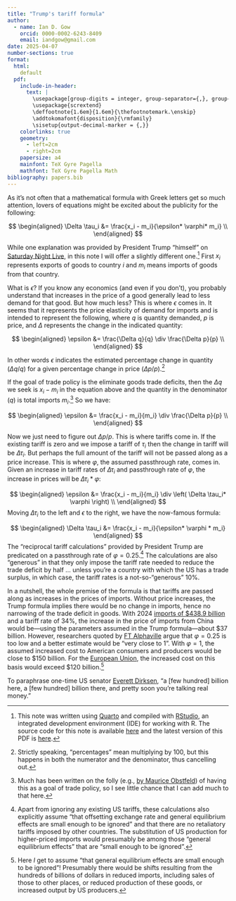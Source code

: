 ```yaml
---
title: "Trump's tariff formula"
author: 
  - name: Ian D. Gow
    orcid: 0000-0002-6243-8409
    email: iandgow@gmail.com
date: 2025-04-07
number-sections: true
format:
  html:
    default
  pdf: 
    include-in-header:
      text: |
        \usepackage[group-digits = integer, group-separator={,}, group-minimum-digits = 4]{siunitx}
        \usepackage{scrextend}
        \deffootnote{1.6em}{1.6em}{\thefootnotemark.\enskip}
        \addtokomafont{disposition}{\rmfamily}
        \sisetup{output-decimal-marker = {,}}
    colorlinks: true
    geometry:
      - left=2cm
      - right=2cm
    papersize: a4
    mainfont: TeX Gyre Pagella
    mathfont: TeX Gyre Pagella Math
bibliography: papers.bib
---
```


As it's not often that a mathematical formula with Greek letters get so much attention, lovers of equations might be excited about the publicity for the following:

$$
\begin{aligned}
\Delta \tau_i &= \frac{x_i - m_i}{\epsilon* \varphi* m_i} \\
\end{aligned}
$$

While one explanation was provided by President Trump "himself" on [Saturday Night Live](https://youtu.be/VEle3pZRqmI?si=KWEMznghnFhbqIBd&t=192), in this note I will offer a slightly different one.^[This note was written using [Quarto](https://quarto.org) and compiled with [RStudio](https://posit.co/products/open-source/rstudio/), an integrated development environment (IDE) for working with R.
The source code for this note is available [here](https://raw.githubusercontent.com/iangow/notes/main/tariffs.qmd) and the latest version of this PDF is [here](https://raw.githubusercontent.com/iangow/notes/main/tariffs.pdf).]
First $x_i$ represents exports of goods to country $i$ and $m_i$ means imports of goods from that country.

What is $\epsilon$?
If you know any economics (and even if you don't), you probably understand that increases in the price of a good generally lead to less demand for that good.
But how much less?
This is where $\epsilon$ comes in.
It seems that it represents the price elasticity of demand for imports and is intended to represent the following, where $q$ is quantity demanded, $p$ is price, and $\Delta$ represents the change in the indicated quantity:

$$
\begin{aligned}
\epsilon &= \frac{\Delta q}{q} \div \frac{\Delta p}{p} \\
\end{aligned}
$$

In other words $\epsilon$ indicates the estimated percentage change in quantity ($\Delta q/q$) for a given percentage change in price ($\Delta p/p$).^[Strictly speaking, "percentages" mean multiplying by 100, but this happens in both the numerator and the denominator, thus cancelling out.]

If the goal of trade policy is the eliminate goods trade deficits, then the $\Delta q$ we seek is $x_i - m_i$ in the equation above and the quantity in the denominator ($q$) is total imports $m_i$.^[Much has been written on the folly (e.g., [by Maurice Obstfeld](https://www.brookings.edu/articles/the-us-trade-deficit-myths-and-realities/)) of having this as a goal of trade policy, so I see little chance that I can add much to that here.]
So we have:

$$
\begin{aligned}
\epsilon &= \frac{x_i - m_i}{m_i} \div \frac{\Delta p}{p} \\
\end{aligned}
$$

Now we just need to figure out $\Delta p/p$.
This is where tariffs come in.
If the existing tariff is zero and we impose a tariff of $\tau_i$ then the change in tariff will be $\Delta \tau_i$.
But perhaps the full amount of the tariff will not be passed along as a price increase.
This is where $\varphi$, the assumed passthrough rate, comes in.
Given an increase in tariff rates of $\Delta \tau_i$ and passthrough rate of $\varphi$, the increase in prices will be $\Delta \tau_i* \varphi$:


$$
\begin{aligned}
\epsilon &= \frac{x_i - m_i}{m_i} \div \left( \Delta \tau_i* \varphi \right) \\
\end{aligned}
$$
Moving $\Delta \tau_i$ to the left and $\epsilon$ to the right, we have the now-famous formula:

$$
\begin{aligned}
\Delta \tau_i &= \frac{x_i - m_i}{\epsilon* \varphi * m_i}
\end{aligned}
$$
The "reciprocal tariff calculations" provided by President Trump are predicated on a passthrough rate of $\varphi = 0.25$.^[Apart from ignoring any existing US tariffs, these calculations also explicitly assume "that offsetting exchange rate and general equilibrium effects are small enough to be ignored" and that there are no retaliatory tariffs imposed by other countries. The substitution of US production for higher-priced imports would presumably be among those "general equilibrium effects" that are "small enough to be ignored".]
The calculations are also "generous" in that they only impose the tariff rate needed to reduce the trade deficit by half ... unless you're a country with which the US has a trade surplus, in which case, the tariff rates is a not-so-"generous" 10\%.

In a nutshell, the whole premise of the formula is that tariffs are passed along as increases in the prices of imports.
Without price increases, the Trump formula implies there would be no change in imports, hence no narrowing of the trade deficit in goods.
With 2024 [imports of \$438.9 billion](https://ustr.gov/countries-regions/china-mongolia-taiwan/peoples-republic-china) and a tariff rate of 34%, the increase in the price of imports from China would be---using the parameters assumed in the Trump formula---about \$37 billion.
However, researchers quoted by [FT Alphaville](https://www.ft.com/content/bbaa8daf-b7b0-4dca-bc23-c2e8eee6835d) argue that $\varphi = 0.25$ is too low and a better estimate would be "very close to 1".
With $\varphi = 1$, the assumed increased cost to American consumers and producers would be close to \$150 billion.
For the [European Union](https://ustr.gov/countries-regions/europe-middle-east/europe/european-union), the increased cost on this basis would exceed \$120 billion.^[Here *I* get to assume "that general equilibrium effects are small enough to be ignored"! Presumably there would be shifts resulting from the hundreds of billions of dollars in reduced imports, including sales of those to other places, or reduced production of these goods, or increased output by US producers.]

To paraphrase one-time US senator [Everett Dirksen](https://web.archive.org/web/20040816153245/http://www.dirksencenter.org/print_emd_billionhere.htm), "a [few hundred] billion here, a [few hundred] billion there, and pretty soon you’re talking real money."


